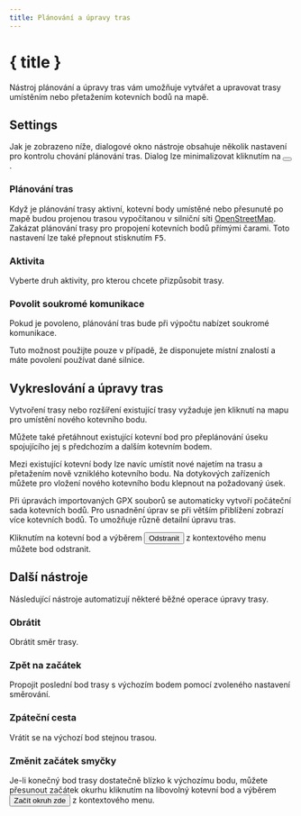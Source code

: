 ```yaml
---
title: Plánování a úpravy tras
---
```


<script>
</script>

# <Pencil size="24" class="inline-block" style="margin-bottom: 5px" /> { title }

Nástroj plánování a úpravy tras vám umožňuje vytvářet a upravovat trasy umístěním nebo přetažením kotevních bodů na mapě.

## Settings

Jak je zobrazeno níže, dialogové okno nástroje obsahuje několik nastavení pro kontrolu chování plánování tras.
Dialog lze minimalizovat kliknutím na <button><SquareArrowUpLeft size="16" class="inline-block" style="margin-bottom: 2px" /></button>.

<div class="flex flex-row justify-center">
    <Routing minimizable={false} class="text-foreground p-3 border rounded-md shadow-lg" />
</div>

### <Route size="16" class="inline-block" style="margin-bottom: 2px" /> Plánování tras

Když je plánování trasy aktivní, kotevní body umístěné nebo přesunuté po mapě budou projenou trasou vypočítanou v silniční síti <a href="https://www.openstreetmap.org" target="_blank">OpenStreetMap</a>.
Zakázat plánování trasy pro propojení kotevních bodů přímými čarami.
Toto nastavení lze také přepnout stisknutím <kbd>F5</kbd>.

### <Bike size="16" class="inline-block" style="margin-bottom: 2px" /> Aktivita

Vyberte druh aktivity, pro kterou chcete přizpůsobit trasy.

### <TriangleAlert size="16" class="inline-block" style="margin-bottom: 2px" />Povolit soukromé komunikace

Pokud je povoleno, plánování tras bude při výpočtu nabízet soukromé komunikace.

<DocsNote type="warning">

Tuto možnost použijte pouze v případě, že disponujete místní znalostí a máte povolení používat dané silnice.

</DocsNote>

## Vykreslování a úpravy tras

Vytvoření trasy nebo rozšíření existující trasy vyžaduje jen kliknutí na mapu pro umístění nového kotevního bodu.

Můžete také přetáhnout existující kotevní bod pro přeplánování úseku spojujícího jej s předchozím a dalším kotevním bodem.

Mezi existující kotevní body lze navíc umístit nové najetím na trasu a přetažením nově vzniklého kotevního bodu.
Na dotykových zařízeních můžete pro vložení nového kotevního bodu klepnout na požadovaný úsek.

<DocsNote>

Při úpravách importovaných GPX souborů se automaticky vytvoří počáteční sada kotevních bodů.
Pro usnadnění úprav se při větším přiblížení zobrazí více kotevních bodů.
To umožňuje různě detailní úpravu tras.

</DocsNote>

Kliknutím na kotevní bod a výběrem <button><Trash2 size="16" class="inline-block" style="margin-bottom: 4px" /> Odstranit</button> z kontextového menu můžete bod odstranit.

<DocsImage src="tools/routing" alt="Kotevní body vám umožní snadno upravit trasu." />

## Další nástroje

Následující nástroje automatizují některé běžné operace úpravy trasy.

### <ArrowRightLeft size="16" class="inline-block" style="margin-bottom: 2px" /> Obrátit

Obrátit směr trasy.

### <Home size="16" class="inline-block" style="margin-bottom: 2px" /> Zpět na začátek

Propojit poslední bod trasy s výchozím bodem pomocí zvoleného nastavení směrování.

### <Repeat size="16" class="inline-block" style="margin-bottom: 2px" /> Zpáteční cesta

Vrátit se na výchozí bod stejnou trasou.

### <CirclePlay size="16" class="inline-block" style="margin-bottom: 2px" /> Změnit začátek smyčky

Je-li konečný bod trasy dostatečně blízko k výchozímu bodu, můžete přesunout začátek okurhu kliknutím na libovolný kotevní bod a výběrem <button><CirclePlay size="16" class="inline-block" style="margin-bottom: 2px" /> Začít okruh zde</button> z kontextového menu.
